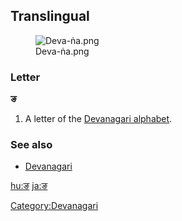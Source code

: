 {{also|ड|ड़|इ}}
==Translingual==
[[File:Deva-ṅa.png|thumb]]

===Letter===
'''ङ'''

# A letter of the [[Devanagari alphabet]].

===See also===
* [[w:Devanagari|Devanagari]]

[[Category:Devanagari]]

[[hu:ङ]]
[[ja:ङ]]